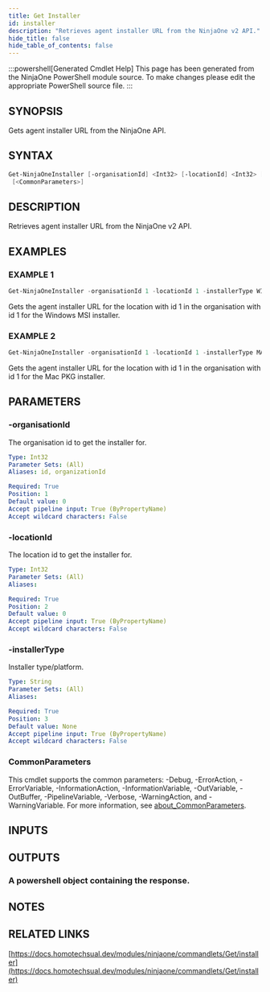 ```yaml
---
title: Get Installer
id: installer
description: "Retrieves agent installer URL from the NinjaOne v2 API."
hide_title: false
hide_table_of_contents: false
---
```


:::powershell[Generated Cmdlet Help]
This page has been generated from the NinjaOne PowerShell module source. To make changes please edit the appropriate PowerShell source file.
:::

## SYNOPSIS

Gets agent installer URL from the NinjaOne API.

## SYNTAX

```powershell
Get-NinjaOneInstaller [-organisationId] <Int32> [-locationId] <Int32> [-installerType] <String>
 [<CommonParameters>]
```

## DESCRIPTION

Retrieves agent installer URL from the NinjaOne v2 API.

## EXAMPLES

### EXAMPLE 1

```powershell
Get-NinjaOneInstaller -organisationId 1 -locationId 1 -installerType WINDOWS_MSI
```

Gets the agent installer URL for the location with id 1 in the organisation with id 1 for the Windows MSI installer.

### EXAMPLE 2

```powershell
Get-NinjaOneInstaller -organisationId 1 -locationId 1 -installerType MAC_PKG
```

Gets the agent installer URL for the location with id 1 in the organisation with id 1 for the Mac PKG installer.

## PARAMETERS

### -organisationId

The organisation id to get the installer for.

```yaml
Type: Int32
Parameter Sets: (All)
Aliases: id, organizationId

Required: True
Position: 1
Default value: 0
Accept pipeline input: True (ByPropertyName)
Accept wildcard characters: False
```

### -locationId

The location id to get the installer for.

```yaml
Type: Int32
Parameter Sets: (All)
Aliases:

Required: True
Position: 2
Default value: 0
Accept pipeline input: True (ByPropertyName)
Accept wildcard characters: False
```

### -installerType

Installer type/platform.

```yaml
Type: String
Parameter Sets: (All)
Aliases:

Required: True
Position: 3
Default value: None
Accept pipeline input: True (ByPropertyName)
Accept wildcard characters: False
```

### CommonParameters

This cmdlet supports the common parameters: -Debug, -ErrorAction, -ErrorVariable, -InformationAction, -InformationVariable, -OutVariable, -OutBuffer, -PipelineVariable, -Verbose, -WarningAction, and -WarningVariable. For more information, see [about_CommonParameters](http://go.microsoft.com/fwlink/?LinkID=113216).

## INPUTS

## OUTPUTS

### A powershell object containing the response.

## NOTES

## RELATED LINKS

[https://docs.homotechsual.dev/modules/ninjaone/commandlets/Get/installer](https://docs.homotechsual.dev/modules/ninjaone/commandlets/Get/installer)
